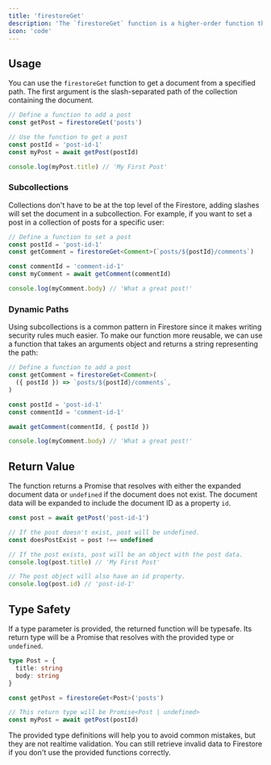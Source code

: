 ```yaml
---
title: 'firestoreGet'
description: 'The `firestoreGet` function is a higher-order function that takes a collection path and an options object, and returns a function that can be used to get a documents from a specified address.'
icon: 'code'
---
```


## Usage

You can use the `firestoreGet` function to get a document from a specified path. The first argument is the slash-separated path of the collection containing the document.

```ts
// Define a function to add a post
const getPost = firestoreGet('posts')

// Use the function to get a post
const postId = 'post-id-1'
const myPost = await getPost(postId)

console.log(myPost.title) // 'My First Post'
```

### Subcollections

Collections don't have to be at the top level of the Firestore, adding slashes will set the document in a subcollection. For example, if you want to set a post in a collection of posts for a specific user:

```ts
// Define a function to set a post
const postId = 'post-id-1'
const getComment = firestoreGet<Comment>(`posts/${postId}/comments`)

const commentId = 'comment-id-1'
const myComment = await getComment(commentId)

console.log(myComment.body) // 'What a great post!'
```

### Dynamic Paths

Using subcollections is a common pattern in Firestore since it makes writing security rules much easier. To make our function more reusable, we can use a function that takes an arguments object and returns a string representing the path:

```ts
// Define a function to add a post
const getComment = firestoreGet<Comment>(
  ({ postId }) => `posts/${postId}/comments`,
)

const postId = 'post-id-1'
const commentId = 'comment-id-1'

await getComment(commentId, { postId })

console.log(myComment.body) // 'What a great post!'
```

## Return Value

The function returns a Promise that resolves with either the expanded document data or `undefined` if the document does not exist. The document data will be expanded to include the document ID as a property `id`.

```ts
const post = await getPost('post-id-1')

// If the post doesn't exist, post will be undefined.
const doesPostExist = post !== undefined

// If the post exists, post will be an object with the post data.
console.log(post.title) // 'My First Post'

// The post object will also have an id property.
console.log(post.id) // 'post-id-1'
```

## Type Safety

If a type parameter is provided, the returned function will be typesafe. Its return type will be a Promise that resolves with the provided type or `undefined`.

```ts
type Post = {
  title: string
  body: string
}

const getPost = firestoreGet<Post>('posts')

// This return type will be Promise<Post | undefined>
const myPost = await getPost(postId)
```

<Warning>
  The provided type definitions will help you to avoid common mistakes, but they
  are not realtime validation. You can still retrieve invalid data to Firestore
  if you don't use the provided functions correctly.
</Warning>
